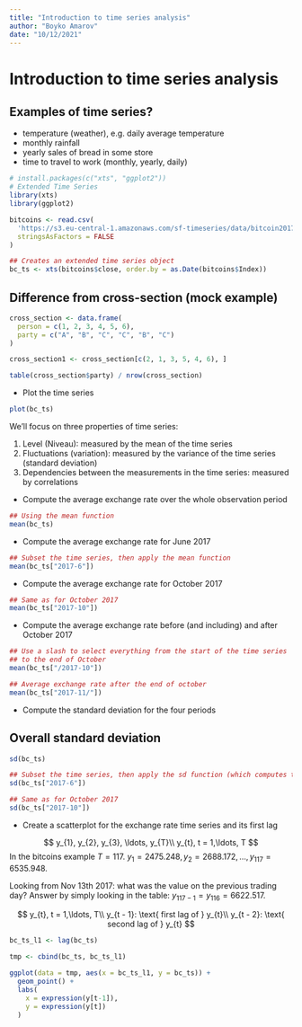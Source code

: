 ```yaml
---
title: "Introduction to time series analysis"
author: "Boyko Amarov"
date: "10/12/2021"
---
```


# Introduction to time series analysis

## Examples of time series?

- temperature (weather), e.g. daily average temperature
- monthly rainfall
- yearly sales of bread in some store
- time to travel to work (monthly, yearly, daily)

```r
# install.packages(c("xts", "ggplot2"))
# Extended Time Series
library(xts)
library(ggplot2)

bitcoins <- read.csv(
  'https://s3.eu-central-1.amazonaws.com/sf-timeseries/data/bitcoin2017-06-01-2017-11-13.csv', 
  stringsAsFactors = FALSE
)

## Creates an extended time series object
bc_ts <- xts(bitcoins$close, order.by = as.Date(bitcoins$Index))
```


## Difference from cross-section (mock example)


```r
cross_section <- data.frame(
  person = c(1, 2, 3, 4, 5, 6),
  party = c("A", "B", "C", "C", "B", "C")
)

cross_section1 <- cross_section[c(2, 1, 3, 5, 4, 6), ]

table(cross_section$party) / nrow(cross_section)
```


- Plot the time series

```r
plot(bc_ts)
```

We'll focus on three properties of time series:

1. Level (Niveau): measured by the mean of the time series
2. Fluctuations (variation): measured by the variance of the time series (standard deviation)
3. Dependencies between the measurements in the time series: measured by correlations


- Compute the average exchange rate over the whole observation period

```r
## Using the mean function
mean(bc_ts)
```
- Compute the average exchange rate for June 2017

```r
## Subset the time series, then apply the mean function
mean(bc_ts["2017-6"])
```

- Compute the average exchange rate for October 2017

```r
## Same as for October 2017
mean(bc_ts["2017-10"])
```

- Compute the average exchange rate before (and including) and after October 2017

```r
## Use a slash to select everything from the start of the time series
## to the end of October
mean(bc_ts["/2017-10"])
```

```r
## Average exchange rate after the end of october
mean(bc_ts["2017-11/"])
```


- Compute the standard deviation for the four periods

## Overall standard deviation

```r
sd(bc_ts)
```

```r
## Subset the time series, then apply the sd function (which computes the standard deviation)
sd(bc_ts["2017-6"])
```

```r
## Same as for October 2017
sd(bc_ts["2017-10"])
```

- Create a scatterplot for the exchange rate time series and its first lag

$$
y_{1}, y_{2}, y_{3}, \ldots, y_{T}\\
y_{t}, t = 1,\ldots, T
$$
In the bitcoins example $T = 117$. $y_1 = 2475.248, y_2 = 2688.172, \ldots, y_{117} = 6535.948$.

Looking from Nov 13th 2017: what was the value on the previous trading day? Answer
by simply looking in the table: $y_{117 - 1} = y_{116} = 6622.517$. 

$$
y_{t}, t = 1,\ldots, T\\
y_{t - 1}: \text{ first lag of } y_{t}\\
y_{t - 2}: \text{ second lag of } y_{t}
$$

```r
bc_ts_l1 <- lag(bc_ts)

tmp <- cbind(bc_ts, bc_ts_l1)

ggplot(data = tmp, aes(x = bc_ts_l1, y = bc_ts)) +
  geom_point() +
  labs(
    x = expression(y[t-1]),
    y = expression(y[t])
  )
```













